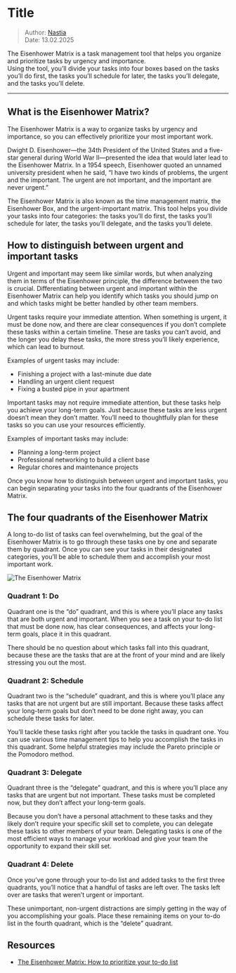 # Title

> Author: [Nastia](ana@alteos.com)  
> Date: 13.02.2025

The Eisenhower Matrix is a task management tool that helps you organize and prioritize tasks by urgency and importance.\
Using the tool, you’ll divide your tasks into four boxes based on the tasks you’ll do first, the tasks you’ll schedule for later, the tasks you’ll delegate, and the tasks you’ll delete.

---

## What is the Eisenhower Matrix?

The Eisenhower Matrix is a way to organize tasks by urgency and importance, so you can effectively prioritize your most important work.

Dwight D. Eisenhower—the 34th President of the United States and a five-star general during World War II—presented the idea that would later lead to the Eisenhower Matrix.
In a 1954 speech, Eisenhower quoted an unnamed university president when he said, “I have two kinds of problems, the urgent and the important. The urgent are not important, and the important are never urgent.”

The Eisenhower Matrix is also known as the time management matrix, the Eisenhower Box, and the urgent-important matrix.
This tool helps you divide your tasks into four categories: the tasks you’ll do first, the tasks you’ll schedule for later, the tasks you’ll delegate, and the tasks you’ll delete.

## How to distinguish between urgent and important tasks

Urgent and important may seem like similar words, but when analyzing them in terms of the Eisenhower principle, the difference between the two is crucial. Differentiating between urgent and important within the Eisenhower Matrix can help you identify which tasks you should jump on and which tasks might be better handled by other team members.

Urgent tasks require your immediate attention. When something is urgent, it must be done now, and there are clear consequences if you don’t complete these tasks within a certain timeline. These are tasks you can’t avoid, and the longer you delay these tasks, the more stress you’ll likely experience, which can lead to burnout.

Examples of urgent tasks may include:

- Finishing a project with a last-minute due date
- Handling an urgent client request
- Fixing a busted pipe in your apartment

Important tasks may not require immediate attention, but these tasks help you achieve your long-term goals. Just because these tasks are less urgent doesn’t mean they don’t matter. You’ll need to thoughtfully plan for these tasks so you can use your resources efficiently.

Examples of important tasks may include:

- Planning a long-term project
- Professional networking to build a client base
- Regular chores and maintenance projects

Once you know how to distinguish between urgent and important tasks, you can begin separating your tasks into the four quadrants of the Eisenhower Matrix.

## The four quadrants of the Eisenhower Matrix

A long to-do list of tasks can feel overwhelming, but the goal of the Eisenhower Matrix is to go through these tasks one by one and separate them by quadrant.
Once you can see your tasks in their designated categories, you’ll be able to schedule them and accomplish your most important work.

![The Eisenhower Matrix](/public/eisenhower-matrix/eisenhower-matrix.png)

### Quadrant 1: Do

Quadrant one is the “do” quadrant, and this is where you’ll place any tasks that are both urgent and important. When you see a task on your to-do list that must be done now, has clear consequences, and affects your long-term goals, place it in this quadrant.

There should be no question about which tasks fall into this quadrant, because these are the tasks that are at the front of your mind and are likely stressing you out the most.

### Quadrant 2: Schedule

Quadrant two is the “schedule” quadrant, and this is where you’ll place any tasks that are not urgent but are still important. Because these tasks affect your long-term goals but don’t need to be done right away, you can schedule these tasks for later.

You’ll tackle these tasks right after you tackle the tasks in quadrant one. You can use various time management tips to help you accomplish the tasks in this quadrant. Some helpful strategies may include the Pareto principle or the Pomodoro method.

### Quadrant 3: Delegate

Quadrant three is the “delegate” quadrant, and this is where you’ll place any tasks that are urgent but not important. These tasks must be completed now, but they don’t affect your long-term goals.

Because you don’t have a personal attachment to these tasks and they likely don’t require your specific skill set to complete, you can delegate these tasks to other members of your team. Delegating tasks is one of the most efficient ways to manage your workload and give your team the opportunity to expand their skill set.

### Quadrant 4: Delete

Once you’ve gone through your to-do list and added tasks to the first three quadrants, you’ll notice that a handful of tasks are left over. The tasks left over are tasks that weren’t urgent or important.

These unimportant, non-urgent distractions are simply getting in the way of you accomplishing your goals. Place these remaining items on your to-do list in the fourth quadrant, which is the “delete” quadrant.

## Resources

- [The Eisenhower Matrix: How to prioritize your to-do list](https://asana.com/resources/eisenhower-matrix)

